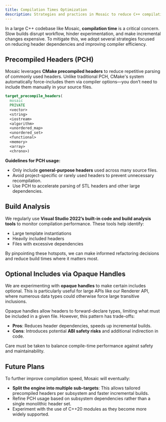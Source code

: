 ```yaml
---
title: Compilation Times Optimization
description: Strategies and practices in Mosaic to reduce C++ compilation times without sacrificing maintainability.
---
```


In a large C++ codebase like Mosaic, **compilation time** is a critical concern. Slow builds disrupt workflow, hinder experimentation, and make incremental changes expensive. To mitigate this, we adopt several strategies focused on reducing header dependencies and improving compiler efficiency.

## Precompiled Headers (PCH)

Mosaic leverages **CMake precompiled headers** to reduce repetitive parsing of commonly used headers. Unlike traditional PCH, CMake's system automatically force-includes them via compiler options—you don’t need to include them manually in your source files.

```cmake
target_precompile_headers(
  mosaic
  PRIVATE
  <vector>
  <string>
  <iostream>
  <algorithm>
  <unordered_map>
  <unordered_set>
  <functional>
  <memory>
  <array>
  <chrono>)
```

**Guidelines for PCH usage:**

* Only include **general-purpose headers** used across many source files.
* Avoid project-specific or rarely used headers to prevent unnecessary recompilation.
* Use PCH to accelerate parsing of STL headers and other large dependencies.

## Build Analysis

We regularly use **Visual Studio 2022’s built-in code and build analysis tools** to monitor compilation performance. These tools help identify:

* Large template instantiations
* Heavily included headers
* Files with excessive dependencies

By pinpointing these hotspots, we can make informed refactoring decisions and reduce build times where it matters most.

## Optional Includes via Opaque Handles

We are experimenting with **opaque handles** to make certain includes optional. This is particularly useful for large APIs like our Renderer API, where numerous data types could otherwise force large transitive inclusions.

Opaque handles allow headers to forward-declare types, limiting what must be included in a given file. However, this pattern has trade-offs:

* **Pros**: Reduces header dependencies, speeds up incremental builds.
* **Cons**: Introduces potential **ABI safety risks** and additional indirection in code.

Care must be taken to balance compile-time performance against safety and maintainability.

## Future Plans

To further improve compilation speed, Mosaic will eventually:

* **Split the engine into multiple sub-targets**: This allows tailored precompiled headers per subsystem and faster incremental builds.
* Refine PCH usage based on subsystem dependencies rather than a single monolithic header set.
* Experiment with the use of C++20 modules as they become more widely supported.